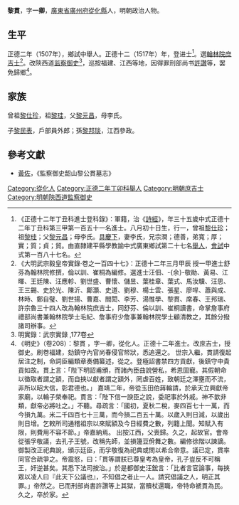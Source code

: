 {{明清人物信息框
| 姓名 = 黎貫
| 原名 =
| 圖片名稱= 
| 圖片大小 =
| 圖片說明 = 
| 最高職務 = 陝西道監察御史
| 國家 = 大明 
| 爵位 =
| 籍貫 = [[廣東|廣東]][[廣州府|廣州府]][[從化縣|從化縣]]
| 族裔 = 
| 旗籍 = 
| 字號 = 字一卿
| 諡號 =
| 出生日期 = 八月初十日
| 出生地點 =
| 逝世日期 = 卒年不詳
| 逝世地點 =
| 墓葬 =
| 配偶 = 李氏
| 親屬 = （子）[[黎民表|黎民表]]；（孫）[[黎邦琰|黎邦琰]]
| 出身 =
* 正德十二年丁丑科進士
| 經歷 =
| 著作 =  
}}
'''黎貫'''{{BD|1483年||？年||}}，字'''一卿'''，[[廣東省|廣東省]][[廣州府|廣州府]][[從化縣|從化縣]]人，明朝政治人物。

==生平==
正德二年（1507年），鄉試中舉人。正德十二（1517年）年，登进士<ref>《正德十二年丁丑科進士登科錄》：軍籍，治《[[詩經|詩經]]》，年三十五歲中式正德十二年丁丑科第三甲第一百五十一名進士。八月初十日生，行一，曾祖[[黎仕珍|黎仕珍]]；祖[[黎珪|黎珪]]；父[[黎元昌|黎元昌]]；母李氏。[[具慶下|具慶下]]，妻李氏，兄宗潤；德善，弟寬；厚；實；質；貞；貿。由直隸建平縣學教諭中式廣東鄉試第二十七名[[舉人|舉人]]，[[會試|會試]]中式第一百八十七名。</ref>。選[[翰林院|翰林院]][[庶吉士|庶吉士]]<ref>《大明武宗毅皇帝實錄·卷之一百四十七》：正德十二年三月甲辰 授一甲進士舒芬為翰林院修撰，倫以訓、崔桐為編修。選進士汪佃、-{余}-敬勛、黃易、江暉、王廷陳、汪應軫、劉世盛、曹懷、儲昱、葉桂章、葉式、馬汝驥、汪思、王三錫、史於光、陳沂、鄺灝、史道、劉穆、楊士雲、張星、廖哻、蕭與成、林時、鄭自璧、劉世揚、曹嘉、閻閎、李芳、湯惟學、黎貫、席春、王邦瑞、許宗魯三十四人改為翰林院庶吉士，同舒芬、倫以訓、崔桐讀書，命掌詹事府禮部尚書兼翰林院學士毛紀、詹事府少詹事兼翰林院學士顧清教之，其餘分撥諸司辦事。</ref>。改陝西道[[监察御史|监察御史]]<ref>明實錄：武宗實錄 ,177卷</ref>，巡按福建、江西等地，因得罪刑部尚书[[許讚|許讚]]等，罢免歸鄉<ref>《明史》（卷208）：黎貫 ，字一卿，從化人。正德十二年進士。改庶吉士，授御史。刷卷福建，劾鎮守內官尚春侵官帑狀，悉追還之。 世宗入繼，貫請復起居注之制，命詞臣編類章奏備纂述，從之。登極詔書禁四方貢獻，後鎮守中貴貢如故。貫上言：「陛下明詔甫頒，而諸內臣曲說營私，希恩固寵。其假朝命以徵取者謂之額，而自挾以獻者謂之額外，罔虐百姓，致朝廷之澤壅而不流，非所以昭大信，彰君德也。」 嘉靖二年，帝從玉田伯蔣輪請，於承天立興獻帝家廟，以輪子榮奉祀。貫言：「陛下信一諛臣之說，委祀事於外戚。神不歆非類，獻帝必將吐之。」不聽。尋疏言：「國初，夏秋二稅，麥四百七十一萬，而今損九萬。米二千四百七十三萬，而今損二百五十萬。以歲入則日減，以歲出則日增。乞敕所司通稽祖宗以來賦額及今日經費之數，列籍上聞。知賦入有限，則費用不容不節。」帝嘉納焉。 出按江西，父喪歸。久之，起故官。會帝從張孚敬議，去孔子王號，改稱先師，並損籩豆佾舞之數。編修徐階以諫謫。御製改正祀典說，頒示廷臣，而孚敬復為祀典或問以希合帝意。議已定，貫率同官合疏爭之。帝震怒，曰：「貫等謂朕已尊皇考為皇帝，孔子豈反不可稱王，奸逆甚矣。其悉下法司按治。」於是都御史汪鋐言：「比者言官論事，每挾眾以凌人曰『此天下公議也』，不知倡之者止一人。請究倡議之人，明正其罪。」帝然之。已而刑部尚書許讚等上其獄，當贖杖還職，帝特命褫貫為民。久之，卒於家。</ref>。

==家族==
曾祖[[黎仕珍|黎仕珍]]，祖[[黎珪|黎珪]]，父[[黎元昌|黎元昌]]，母李氏。

子[[黎民表|黎民表]]，戶部員外郎；孫[[黎邦琰|黎邦琰]]，江西參政。

==參考文獻==
{{reflist}}
*[[黃佐|黃佐]]，《監察御史韶山黎公貫墓志》

{{正德十二年丁丑科殿试金榜}}

{{Authority control}}

{{DEFAULTSORT:Li黎}}
[[Category:從化人|Category:從化人]]
[[Category:正德二年丁卯科舉人|Category:正德二年丁卯科舉人]]
[[Category:明朝庶吉士|Category:明朝庶吉士]]
[[Category:明朝陝西道監察御史|Category:明朝陝西道監察御史]]